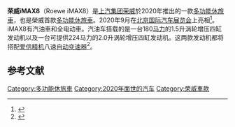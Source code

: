 {{Infobox automobile
| name = 荣威iMAX8
| image = Roewe iMax 8 003.jpg
| caption = 荣威iMAX8
| manufacturer = [[上汽集团|上汽集团]]
| aka = 
| production = 2020–
| assembly = {{CHN}}[[上海市|上海市]][[嘉定區|嘉定區]]<ref>{{cite web|url=https://m.cn-truck.com/index.php?m=gonggao&c=index&a=showgg&clxh=CSA6511ZEAP|title=荣威牌CSA6511ZEAP多用途乘用车|work=王力汽車網|date=2020-08-21}}</ref>
| class = [[多功能休旅車|多功能休旅車]] ({{link-en|M-segment}})
| body_style = 5門[[廂型車|廂型車]]
| layout = [[前置前驅|前置前驅]]、[[前轮驱动|前轮驱动]]
| related = {{link-en|大通G20|Maxus G20}}
| engine = 1.5 {{link-en|GM small gasoline engine}} I4 [[汽油|汽油]]<br/>2.0 L {{link-en|GM Medium Gasoline Engine}} I4 [[渦輪增壓器|渦輪增壓器]] [[汽油|汽油]]
| motor = <!-- [[同步電動機|同步電動機]] (EiMAX8)-->
| transmission = 8速 [[自动变速器|自动变速器]]
| wheelbase = {{Convert|3000|mm|in|1|abbr=on}}
| length = {{Convert|5016|mm|in|1|abbr=on}}
| width = {{Convert|1909|mm|in|1|abbr=on}}
| height = {{Convert|1782|mm|in|1|abbr=on}}
| weight = {{convert|2058|kg|lb|0|abbr=on}}
| predecessor = 
| successor = 
}}
'''荣威iMAX8'''（Roewe iMAX8）是[[上汽集团|上汽集团]][[荣威|荣威]]於2020年推出的一款[[多功能休旅車|多功能休旅車]]，也是榮威首款[[多功能休旅車|多功能休旅車]]。2020年9月在[[北京国际汽车展览会|北京国际汽车展览会]]上亮相<ref>{{Cite web|title=SAIC Roewe made debuted its first high-end MPV iM8|url=https://www.chinapev.com/saic/roewe/saic-roewe-made-debuted-its-first-high-end-mpv-im8/|accessdate=2 October 2020|date=11 May 2020|work=ChinaPEV.com}}</ref>。iMAX8有汽油車和全电动車。汽油车搭载的是一台180[[马力|马力]]的1.5升涡轮增压四缸发动机以及一台可提供224马力的2.0升涡轮增压四缸发动机。这两款发动机都将搭配[[爱信精机|爱信精机]]八速[[自动变速器|自动变速器]]<ref>{{Cite web|title=Roewe iMax 8 Shows Minivans Are Alive And Well In China|url=https://www.carscoops.com/2020/10/roewe-imax-8-shows-minivans-are-alive-and-well-in-china/|accessdate=2 October 2020|date=1 October 2020|work=Carscoops.com}}</ref>。

==参考文献==
{{reflist}}

[[Category:多功能休旅車|Category:多功能休旅車]]
[[Category:2020年面世的汽车|Category:2020年面世的汽车]]
[[Category:荣威車款|Category:荣威車款]]